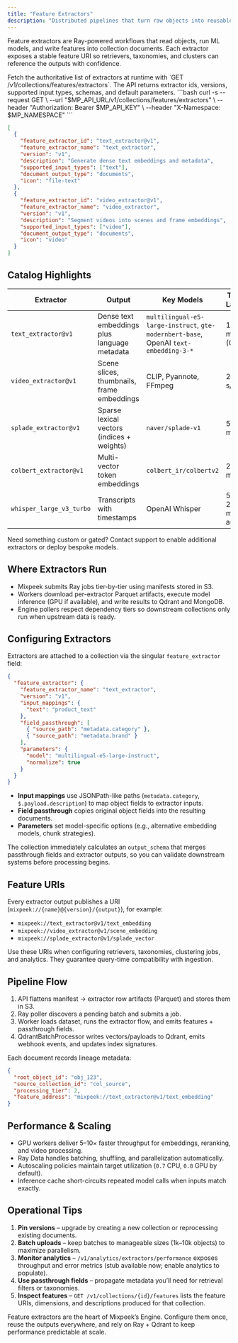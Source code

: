 ```yaml
---
title: "Feature Extractors"
description: "Distributed pipelines that turn raw objects into reusable features"
---
```


Feature extractors are Ray-powered workflows that read objects, run ML models, and write features into collection documents. Each extractor exposes a stable feature URI so retrievers, taxonomies, and clusters can reference the outputs with confidence.

<Note>
  Fetch the authoritative list of extractors at runtime with `GET /v1/collections/features/extractors`. The API returns extractor ids, versions, supported input types, schemas, and default parameters.
</Note>

<CodeGroup>
```bash
curl -s --request GET \
  --url "$MP_API_URL/v1/collections/features/extractors" \
  --header "Authorization: Bearer $MP_API_KEY" \
  --header "X-Namespace: $MP_NAMESPACE"
```

```json
[
  {
    "feature_extractor_id": "text_extractor@v1",
    "feature_extractor_name": "text_extractor",
    "version": "v1",
    "description": "Generate dense text embeddings and metadata",
    "supported_input_types": ["text"],
    "document_output_type": "documents",
    "icon": "file-text"
  },
  {
    "feature_extractor_id": "video_extractor@v1",
    "feature_extractor_name": "video_extractor",
    "version": "v1",
    "description": "Segment videos into scenes and frame embeddings",
    "supported_input_types": ["video"],
    "document_output_type": "documents",
    "icon": "video"
  }
]
```
</CodeGroup>

## Catalog Highlights

| Extractor | Output | Key Models | Typical Latency | Use Cases |
|-----------|--------|------------|-----------------|-----------|
| `text_extractor@v1` | Dense text embeddings plus language metadata | `multilingual-e5-large-instruct`, `gte-modernbert-base`, OpenAI `text-embedding-3-*` | 10–50 ms/doc (GPU) | Semantic search, Q&A, classification |
| `video_extractor@v1` | Scene slices, thumbnails, frame embeddings | CLIP, Pyannote, FFmpeg | 2–10 s/video | Video retrieval, moderation, scene detection |
| `splade_extractor@v1` | Sparse lexical vectors (indices + weights) | `naver/splade-v1` | 5–20 ms/doc | Hybrid search, rare term recall |
| `colbert_extractor@v1` | Multi-vector token embeddings | `colbert_ir/colbertv2` | 20–80 ms/doc | Late interaction search, passage QA |
| `whisper_large_v3_turbo` | Transcripts with timestamps | OpenAI Whisper | 500–2000 ms/min audio | Speech search, diarization |

Need something custom or gated? Contact support to enable additional extractors or deploy bespoke models.

## Where Extractors Run

- Mixpeek submits Ray jobs tier-by-tier using manifests stored in S3.
- Workers download per-extractor Parquet artifacts, execute model inference (GPU if available), and write results to Qdrant and MongoDB.
- Engine pollers respect dependency tiers so downstream collections only run when upstream data is ready.

## Configuring Extractors

Extractors are attached to a collection via the singular `feature_extractor` field:

```json
{
  "feature_extractor": {
    "feature_extractor_name": "text_extractor",
    "version": "v1",
    "input_mappings": {
      "text": "product_text"
    },
    "field_passthrough": [
      { "source_path": "metadata.category" },
      { "source_path": "metadata.brand" }
    ],
    "parameters": {
      "model": "multilingual-e5-large-instruct",
      "normalize": true
    }
  }
}
```

- **Input mappings** use JSONPath-like paths (`metadata.category`, `$.payload.description`) to map object fields to extractor inputs.
- **Field passthrough** copies original object fields into the resulting documents.
- **Parameters** set model-specific options (e.g., alternative embedding models, chunk strategies).

The collection immediately calculates an `output_schema` that merges passthrough fields and extractor outputs, so you can validate downstream systems before processing begins.

## Feature URIs

Every extractor output publishes a URI (`mixpeek://{name}@{version}/{output}`), for example:

- `mixpeek://text_extractor@v1/text_embedding`
- `mixpeek://video_extractor@v1/scene_embedding`
- `mixpeek://splade_extractor@v1/splade_vector`

Use these URIs when configuring retrievers, taxonomies, clustering jobs, and analytics. They guarantee query-time compatibility with ingestion.

## Pipeline Flow

1. API flattens manifest → extractor row artifacts (Parquet) and stores them in S3.
2. Ray poller discovers a pending batch and submits a job.
3. Worker loads dataset, runs the extractor flow, and emits features + passthrough fields.
4. QdrantBatchProcessor writes vectors/payloads to Qdrant, emits webhook events, and updates index signatures.

Each document records lineage metadata:

```json
{
  "root_object_id": "obj_123",
  "source_collection_id": "col_source",
  "processing_tier": 2,
  "feature_address": "mixpeek://text_extractor@v1/text_embedding"
}
```

## Performance & Scaling

- GPU workers deliver 5–10× faster throughput for embeddings, reranking, and video processing.
- Ray Data handles batching, shuffling, and parallelization automatically.
- Autoscaling policies maintain target utilization (`0.7` CPU, `0.8` GPU by default).
- Inference cache short-circuits repeated model calls when inputs match exactly.

## Operational Tips

1. **Pin versions** – upgrade by creating a new collection or reprocessing existing documents.
2. **Batch uploads** – keep batches to manageable sizes (1k–10k objects) to maximize parallelism.
3. **Monitor analytics** – `/v1/analytics/extractors/performance` exposes throughput and error metrics (stub available now; enable analytics to populate).
4. **Use passthrough fields** – propagate metadata you’ll need for retrieval filters or taxonomies.
5. **Inspect features** – `GET /v1/collections/{id}/features` lists the feature URIs, dimensions, and descriptions produced for that collection.

Feature extractors are the heart of Mixpeek’s Engine. Configure them once, reuse the outputs everywhere, and rely on Ray + Qdrant to keep performance predictable at scale.

